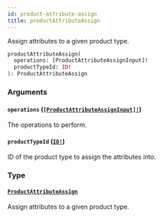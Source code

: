 ```yaml
---
id: product-attribute-assign
title: productAttributeAssign
---
```


Assign attributes to a given product type.

```graphql
productAttributeAssign(
  operations: [ProductAttributeAssignInput]!
  productTypeId: ID!
): ProductAttributeAssign

```

### Arguments

#### `operations` ([`[ProductAttributeAssignInput]!`](../../../developer/api-reference/inputs/product-attribute-assign-input))

The operations to perform.

#### `productTypeId` ([`ID!`](../../../developer/api-reference/scalars/id))

ID of the product type to assign the attributes into.

### Type

#### [`ProductAttributeAssign`](../../../developer/api-reference/objects/product-attribute-assign)

Assign attributes to a given product type.
